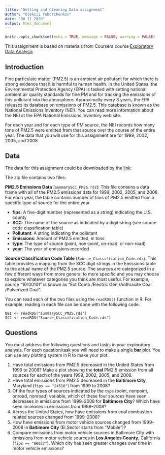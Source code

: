 ```yaml
---
title: "Getting and Cleaning Data assignment"
author: "Oleksii Yehorchenkov"
date: "30 11 2020"
output: html_document
---
```


```r
knitr::opts_chunk$set(echo = TRUE, message = FALSE, warning = FALSE)
```

This assignment is based on materials from Coursera course [Exploratory Data Analysis](https://www.coursera.org/learn/exploratory-data-analysis/home/welcome)

## Introduction

Fine particulate matter (PM2.5) is an ambient air pollutant for which there is strong evidence that it is harmful to human health. In the United States, the Environmental Protection Agency (EPA) is tasked with setting national ambient air quality standards for fine PM and for tracking the emissions of this pollutant into the atmosphere. Approximatly every 3 years, the EPA releases its database on emissions of PM2.5. This database is known as the National Emissions Inventory (NEI). You can read more information about the NEI at the EPA National Emissions Inventory web site.

For each year and for each type of PM source, the NEI records how many tons of PM2.5 were emitted from that source over the course of the entire year. The data that you will use for this assignment are for 1999, 2002, 2005, and 2008.

## Data

The data for this assignment could be downloaded by the [link](https://www.dropbox.com/s/fey54ngk8g4z6rr/exdata_data_NEI_data.zip?dl=0):

The zip file contains two files:

**PM2.5 Emissions Data** (`summarySCC_PM25.rds`): This file contains a data frame with all of the PM2.5 emissions data for 1999, 2002, 2005, and 2008. For each year, the table contains number of tons of PM2.5 emitted from a specific type of source for the entire year.

- **fips**: A five-digit number (represented as a string) indicating the U.S. county
- **SCC**: The name of the source as indicated by a digit string (see source code classification table)
- **Pollutant**: A string indicating the pollutant
- **Emissions**: Amount of PM2.5 emitted, in tons
- **type**: The type of source (point, non-point, on-road, or non-road)
- **year**: The year of emissions recorded

**Source Classification Code Table** (`Source_Classification_Code.rds`): This table provides a mapping from the SCC digit strings in the Emissions table to the actual name of the PM2.5 source. The sources are categorized in a few different ways from more general to more specific and you may choose to explore whatever categories you think are most useful. For example, source “10100101” is known as “Ext Comb /Electric Gen /Anthracite Coal /Pulverized Coal”.

You can read each of the two files using the `readRDS()` function in R. For example, reading in each file can be done with the following code:

```
NEI <- readRDS("summarySCC_PM25.rds")
SCC <- readRDS("Source_Classification_Code.rds")
```
## Questions

You must address the following questions and tasks in your exploratory analysis. For each question/task you will need to make a single **bar** plot. You can use any plotting system in R to make your plot.

1. Have total emissions from PM2.5 decreased in the United States from 1999 to 2008? Make a plot showing the **total** PM2.5 emission from all sources for each of the years 1999, 2002, 2005, and 2008.
2. Have total emissions from PM2.5 decreased in the **Baltimore City**, Maryland (`fips == "24510"`) from 1999 to 2008?
3. Of the four types of sources indicated by the `type` (point, nonpoint, onroad, nonroad) variable, which of these four sources have seen decreases in emissions from 1999–2008 for **Baltimore City**? Which have seen increases in emissions from 1999–2008?
4. Across the United States, how have emissions from coal combustion-related sources changed from 1999–2008?
5. How have emissions from motor vehicle sources changed from 1999–2008 in **Baltimore City** (EI.Sector starts from "Mobile")?
6. Compare emissions from motor vehicle sources in Baltimore City with emissions from motor vehicle sources in **Los Angeles County**, California (`fips == "06037"`). Which city has seen greater changes over time in motor vehicle emissions?
